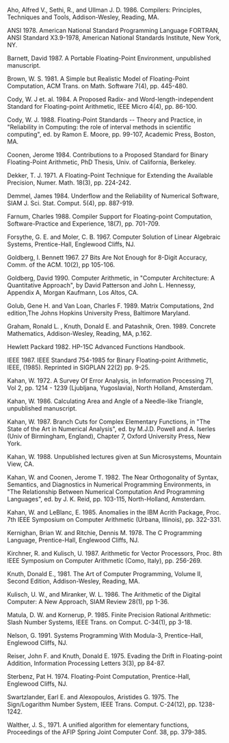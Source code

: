 
Aho, Alfred V., Sethi, R., and Ullman J. D. 1986. Compilers: Principles, Techniques and Tools, Addison-Wesley, Reading, MA.

ANSI 1978. American National Standard Programming Language FORTRAN, ANSI Standard X3.9-1978, American National Standards Institute, New York, NY.

Barnett, David 1987. A Portable Floating-Point Environment, unpublished manuscript.

Brown, W. S. 1981. A Simple but Realistic Model of Floating-Point Computation, ACM Trans. on Math. Software 7(4), pp. 445-480.

Cody, W. J et. al. 1984. A Proposed Radix- and Word-length-independent Standard for Floating-point Arithmetic, IEEE Micro 4(4), pp. 86-100.

Cody, W. J. 1988. Floating-Point Standards -- Theory and Practice, in "Reliability in Computing: the role of interval methods in scientific computing", ed. by Ramon E. Moore, pp. 99-107, Academic Press, Boston, MA.

Coonen, Jerome 1984. Contributions to a Proposed Standard for Binary Floating-Point Arithmetic, PhD Thesis, Univ. of California, Berkeley.

Dekker, T. J. 1971. A Floating-Point Technique for Extending the Available Precision, Numer. Math. 18(3), pp. 224-242.

Demmel, James 1984. Underflow and the Reliability of Numerical Software, SIAM J. Sci. Stat. Comput. 5(4), pp. 887-919.

Farnum, Charles 1988. Compiler Support for Floating-point Computation, Software-Practice and Experience, 18(7), pp. 701-709.

Forsythe, G. E. and Moler, C. B. 1967. Computer Solution of Linear Algebraic Systems, Prentice-Hall, Englewood Cliffs, NJ.

Goldberg, I. Bennett 1967. 27 Bits Are Not Enough for 8-Digit Accuracy, Comm. of the ACM. 10(2), pp 105-106.

Goldberg, David 1990. Computer Arithmetic, in "Computer Architecture: A Quantitative Approach", by David Patterson and John L. Hennessy, Appendix A, Morgan Kaufmann, Los Altos, CA.

Golub, Gene H. and Van Loan, Charles F. 1989. Matrix Computations, 2nd edition,The Johns Hopkins University Press, Baltimore Maryland.

Graham, Ronald L. , Knuth, Donald E. and Patashnik, Oren. 1989. Concrete Mathematics, Addison-Wesley, Reading, MA, p.162.

Hewlett Packard 1982. HP-15C Advanced Functions Handbook.

IEEE 1987. IEEE Standard 754-1985 for Binary Floating-point Arithmetic, IEEE, (1985). Reprinted in SIGPLAN 22(2) pp. 9-25.

Kahan, W. 1972. A Survey Of Error Analysis, in Information Processing 71, Vol 2, pp. 1214 - 1239 (Ljubljana, Yugoslavia), North Holland, Amsterdam.

Kahan, W. 1986. Calculating Area and Angle of a Needle-like Triangle, unpublished manuscript.

Kahan, W. 1987. Branch Cuts for Complex Elementary Functions, in "The State of the Art in Numerical Analysis", ed. by M.J.D. Powell and A. Iserles (Univ of Birmingham, England), Chapter 7, Oxford University Press, New York.

Kahan, W. 1988. Unpublished lectures given at Sun Microsystems, Mountain View, CA.

Kahan, W. and Coonen, Jerome T. 1982. The Near Orthogonality of Syntax, Semantics, and Diagnostics in Numerical Programming Environments, in "The Relationship Between Numerical Computation And Programming Languages", ed. by J. K. Reid, pp. 103-115, North-Holland, Amsterdam.

Kahan, W. and LeBlanc, E. 1985. Anomalies in the IBM Acrith Package, Proc. 7th IEEE Symposium on Computer Arithmetic (Urbana, Illinois), pp. 322-331.

Kernighan, Brian W. and Ritchie, Dennis M. 1978. The C Programming Language, Prentice-Hall, Englewood Cliffs, NJ.

Kirchner, R. and Kulisch, U. 1987. Arithmetic for Vector Processors, Proc. 8th IEEE Symposium on Computer Arithmetic (Como, Italy), pp. 256-269.

Knuth, Donald E., 1981. The Art of Computer Programming, Volume II, Second Edition, Addison-Wesley, Reading, MA.

Kulisch, U. W., and Miranker, W. L. 1986. The Arithmetic of the Digital Computer: A New Approach, SIAM Review 28(1), pp 1-36.

Matula, D. W. and Kornerup, P. 1985. Finite Precision Rational Arithmetic: Slash Number Systems, IEEE Trans. on Comput. C-34(1), pp 3-18.

Nelson, G. 1991. Systems Programming With Modula-3, Prentice-Hall, Englewood Cliffs, NJ.

Reiser, John F. and Knuth, Donald E. 1975. Evading the Drift in Floating-point Addition, Information Processing Letters 3(3), pp 84-87.

Sterbenz, Pat H. 1974. Floating-Point Computation, Prentice-Hall, Englewood Cliffs, NJ.

Swartzlander, Earl E. and Alexopoulos, Aristides G. 1975. The Sign/Logarithm Number System, IEEE Trans. Comput. C-24(12), pp. 1238-1242.

Walther, J. S., 1971. A unified algorithm for elementary functions, Proceedings of the AFIP Spring Joint Computer Conf. 38, pp. 379-385.
